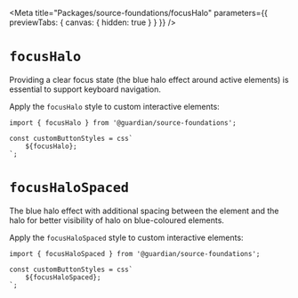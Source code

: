 

<Meta
	title="Packages/source-foundations/focusHalo"
	parameters={{ previewTabs: { canvas: { hidden: true } } }}
/>

# `focusHalo`

Providing a clear focus state (the blue halo effect around active elements) is essential to support keyboard navigation.

Apply the `focusHalo` style to custom interactive elements:

```tsx
import { focusHalo } from '@guardian/source-foundations';

const customButtonStyles = css`
	${focusHalo};
`;
```

# `focusHaloSpaced`

The blue halo effect with additional spacing between the element and the halo for better visibility of halo on blue-coloured elements.

Apply the `focusHaloSpaced` style to custom interactive elements:

```tsx
import { focusHaloSpaced } from '@guardian/source-foundations';

const customButtonStyles = css`
	${focusHaloSpaced};
`;
```
